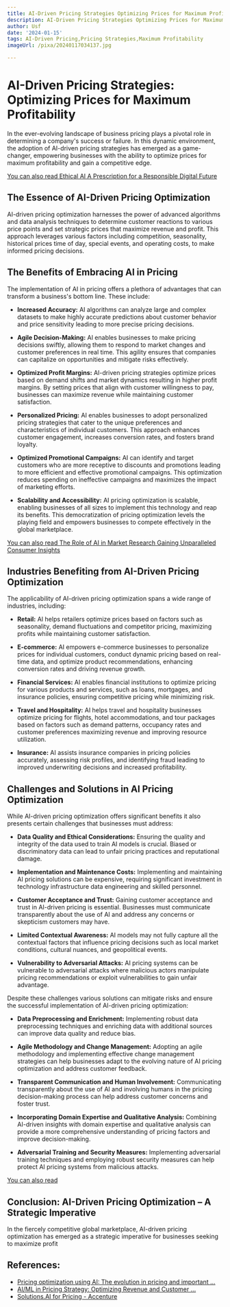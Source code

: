 ```yaml
---
title: AI-Driven Pricing Strategies Optimizing Prices for Maximum Profitability
description: AI-Driven Pricing Strategies Optimizing Prices for Maximum Profitability
author: Usf
date: '2024-01-15'
tags: AI-Driven Pricing,Pricing Strategies,Maximum Profitability
imageUrl: /pixa/20240117034137.jpg

---
```

# AI-Driven Pricing Strategies: Optimizing Prices for  Maximum Profitability

In the ever-evolving landscape  of business pricing plays a pivotal role in determining a  company's success  or failure.  In  this dynamic environment, the adoption of  AI-driven pricing strategies has emerged as a game-changer, empowering businesses with  the ability to optimize prices for maximum profitability and gain a  competitive edge.

[You can also read Ethical AI A Prescription for a Responsible Digital Future](Ethical%20AI%20A%20Prescription%20for%20a%20Responsible%20Digital%20Future)


## The Essence of AI-Driven Pricing Optimization

AI-driven pricing optimization harnesses the power  of advanced algorithms and data analysis techniques to determine customer reactions to various price points and set strategic prices that maximize  revenue and profit. This approach leverages various factors including competition, seasonality, historical prices time of day, special events, and operating costs, to make informed pricing decisions.

## The Benefits of Embracing AI  in Pricing

The implementation of AI  in pricing offers a plethora of advantages that can transform  a business's bottom line. These include:

- **Increased Accuracy:** AI  algorithms can analyze large  and complex datasets to make highly  accurate  predictions about customer behavior  and price sensitivity leading to  more precise  pricing decisions.

-  **Agile Decision-Making:** AI enables businesses to make pricing decisions swiftly, allowing them to respond to market changes and customer preferences in real time. This agility ensures that companies can capitalize on opportunities and mitigate risks effectively.

- **Optimized Profit  Margins:** AI-driven pricing strategies optimize prices based  on demand shifts  and market dynamics resulting in higher profit margins. By setting prices that align with customer willingness to pay, businesses can maximize revenue while maintaining customer satisfaction.

-  **Personalized Pricing:** AI enables businesses to adopt  personalized pricing strategies that cater to the unique  preferences and characteristics of individual customers. This approach enhances customer engagement, increases conversion rates, and fosters brand loyalty.

- **Optimized Promotional Campaigns:** AI can identify and target customers who are more receptive to discounts and promotions leading to more efficient and  effective  promotional campaigns. This optimization reduces spending on ineffective campaigns and maximizes the impact of marketing efforts.

-  **Scalability and Accessibility:** AI  pricing  optimization is scalable, enabling businesses of all sizes to implement this technology and reap its benefits. This democratization of pricing optimization levels the playing field and empowers businesses to compete effectively in the global marketplace.

[You can  also read  The Role of AI in Market Research Gaining Unparalleled  Consumer Insights](The%20Role%20of%20AI%20in%20Market%20Research%20Gaining%20Unparalleled%20Consumer%20Insights)


## Industries Benefiting from AI-Driven Pricing Optimization

The applicability of AI-driven pricing optimization spans a wide range of industries, including:

- **Retail:**  AI helps  retailers optimize prices based  on factors such as  seasonality, demand fluctuations and competitor pricing, maximizing profits while maintaining customer satisfaction.

- **E-commerce:** AI empowers e-commerce businesses to personalize prices for individual customers, conduct  dynamic pricing based on real-time data,  and optimize product  recommendations, enhancing conversion rates and driving revenue growth.

- **Financial Services:** AI enables financial institutions to  optimize pricing for various products and services, such as loans,  mortgages, and insurance policies, ensuring competitive pricing while minimizing risk.

- **Travel and Hospitality:** AI helps travel and hospitality businesses optimize pricing for flights, hotel accommodations, and tour packages based on factors such as demand patterns, occupancy  rates and customer preferences maximizing revenue and improving resource utilization.

- **Insurance:**  AI assists insurance companies in pricing policies accurately, assessing risk profiles,  and  identifying fraud leading  to improved underwriting decisions and increased profitability.

## Challenges and  Solutions in AI Pricing Optimization

While AI-driven pricing optimization  offers  significant benefits it  also presents certain challenges that businesses must address:

-  **Data Quality and Ethical Considerations:** Ensuring the quality and integrity of the data used to train AI models  is crucial. Biased or discriminatory data can lead  to unfair  pricing practices and  reputational damage.

- **Implementation and Maintenance Costs:** Implementing and maintaining AI pricing solutions can be expensive, requiring significant investment  in technology infrastructure data engineering and  skilled personnel.

- **Customer Acceptance and Trust:** Gaining customer acceptance and trust in AI-driven pricing is essential.  Businesses must communicate  transparently about the use of AI and address any concerns or skepticism customers may have.

- **Limited Contextual Awareness:** AI  models may not fully capture all the contextual factors that influence pricing decisions such as local market conditions, cultural nuances, and geopolitical events.

- **Vulnerability to Adversarial Attacks:** AI pricing systems can be  vulnerable to adversarial attacks where  malicious actors manipulate pricing recommendations or exploit vulnerabilities to gain unfair advantage.

Despite  these challenges various solutions can mitigate risks and ensure the successful implementation of  AI-driven pricing optimization:

-  **Data  Preprocessing  and Enrichment:** Implementing robust data preprocessing techniques and enriching data with additional sources can improve data quality and reduce bias.

- **Agile Methodology and Change Management:** Adopting an agile methodology and implementing effective change management strategies can help businesses adapt to the evolving nature of AI pricing optimization and address customer feedback.

- **Transparent Communication and Human Involvement:** Communicating transparently about the use  of AI and involving humans in the pricing decision-making process can  help address customer concerns and foster trust.

-  **Incorporating Domain Expertise  and Qualitative Analysis:** Combining AI-driven insights with domain expertise  and  qualitative analysis can provide a more comprehensive understanding of pricing factors  and improve decision-making.

- **Adversarial Training  and Security  Measures:** Implementing adversarial training techniques and employing robust security measures can help protect  AI pricing systems from malicious attacks.

[You can also read ]()


## Conclusion: AI-Driven Pricing Optimization – A Strategic Imperative

In the fiercely  competitive  global  marketplace, AI-driven  pricing optimization has emerged as a  strategic imperative for  businesses seeking to maximize profit

## References:
- [Pricing optimization using AI: The evolution in pricing and important ...](https://www.linkedin.com/pulse/pricing-optimization-using-ai-evolution-important-ryan-abi-nader)
- [AI/ML in Pricing Strategy: Optimizing Revenue and Customer ...](https://www.linkedin.com/pulse/aiml-pricing-strategy-optimizing-revenue-customer-jesse-anglen)
- [Solutions.AI for Pricing - Accenture](https://www.accenture.com/us-en/services/applied-intelligence/solutions-ai-pricing)
